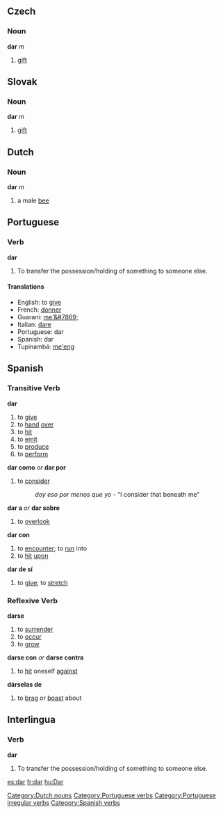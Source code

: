 ==Czech==
===Noun===
'''dar''' ''m''
# [[gift]]
==Slovak==
===Noun===
'''dar''' ''m''
# [[gift]]
==Dutch==
===Noun===
[[Category:Dutch nouns]]
'''dar''' ''m''
# a male [[bee]]
==Portuguese==
===Verb===
[[Category:Portuguese verbs]]
[[Category:Portuguese irregular verbs]]
'''dar'''
# To transfer the possession/holding of something to someone else.
====Translations====
*English: to [[give]]
*French: [[donner]]
*Guarani: [[me'&#7869;]]
*Italian: [[dare]]
*Portuguese: dar
*Spanish: dar
*Tupinambá: [[me'eng]]
== Spanish == 
{{template:Es:-ar(dar)|d|die}}
=== Transitive Verb === 
'''dar'''
# to [[give]]
# to [[hand]] [[over]]
# to [[hit]]
# to [[emit]]
# to [[produce]]
# to [[perform]]
'''dar como''' ''or'' '''dar por'''
# to [[consider]]
#: ''doy eso por menos que yo'' - "I consider that beneath me"
'''dar a''' ''or'' '''dar sobre'''
# to [[overlook]]
'''dar con'''
# to [[encounter]]; to [[run]] into
# to [[hit]] [[upon]]
'''dar de sí'''
# to [[give]]; to [[stretch]]

=== Reflexive Verb ===
'''darse'''
# to [[surrender]]
# to [[occur]]
# to [[grow]]
'''darse con''' ''or'' '''darse contra'''
# to [[hit]] oneself [[against]]
'''dárselas de'''
# to [[brag]] or [[boast]] about

[[Category:Spanish verbs]]

==Interlingua==
===Verb===
'''dar'''
# To transfer the possession/holding of something to someone else.

[[es:dar]]
[[fr:dar]]
[[hu:Dar]]